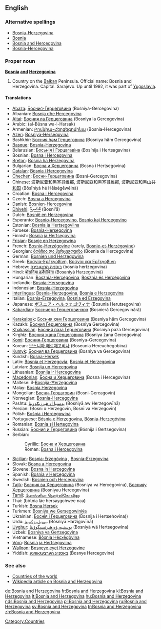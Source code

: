 {{wikipedia}}
==English==

===Alternative spellings===
* [[Bosnia-Herzegovina]]
* [[Bosnia]]
* [[Bosnia and Hercegovina]]
* [[Bosnia-Hercegovina]]

===Proper noun===
'''[[Bosnia]] [[and]] [[Herzegovina]]'''

# Country on the [[Balkan]] Peninsula.  Official name: Bosnia and Herzegovina.  Capital: Sarajevo.  Up until 1992, it was part of [[Yugoslavia]].

====Translations====
{{top}}
* [[Abaza]]: [[Босния-Герцеговина]] (Bosniya-Gercegovina)
* Albanian: [[Bosnja dhe Hercegovina]]
* [[Altai]]: [[Босния ла Герцеговина]] (Bosniya la Gercegovina)
* Arabic: {{ARchar|[[البوسنة والهرسك]]}} (al-Būsna wa-l-Harsak)
* Armenian: [[Բոսնիա-Հերցեգովինա]] (Bosnia-Hercegovina)
* [[Azeri]]: [[Bosniya-Herseqovina]]
* Bashkhir: [[Босния һәм Герцеговина]] (Bosniya häm Gercegovina)
* [[Basque]]: [[Bosnia-Herzegovina]]
* Belarusian: [[Босьнія і Гэрцагавіна]] (Bos’nija i Hertsagavina)
* Bosnian: [[Bosna i Hercegovina]] {{f}}
* [[Breton]]: [[Bosnia ha Herzegovina]]
* Bulgarian: [[Босна и Херцеговина]] (Bosna i Hertsegovina)
* [[Catalan]]: [[Bòsnia i Hercegovina]]
* [[Chechen]]: [[Босни-Герцеговина]] (Bosni-Gercegovina)
* Chinese: [[波斯尼亚和黑塞哥维那]], [[波斯尼亞和黒塞哥維那]], [[波斯尼亚和黑山共和国]] (Bōsīníyà hé Hēisègēwéinà)
* Croatian: [[Bosna i Hercegovina]] {{f}}
* Czech: [[Bosna a Hercegovina]] {{f}}
* Danish: [[Bosnien-Hercegovina]]
* [[Dhivehi]]: [[ބޮސްނިއާ]] (Bosni'ā)
* Dutch: [[Bosnië en Herzegovina]]
* Esperanto: [[Bosnio-Hercegovino]], [[Bosnio kaj Hercegovino]]
* Estonian: [[Bosnia ja Hertsegoviina]]
* Faroese: [[Bosnia-Hersegovina]]
* Finnish: [[Bosnia ja Hertsegovina]]
* [[Frisian]]: [[Bosnje en Herzegowina]]
* French: [[Bosnie-Herzégovine]] (rarely, [[Bosnie-et-Herzégovine]])
* Georgian: [[ბოსნია და ჰერცეგოვინა]] (Bosnia da Hercegovina)
* German: [[Bosnien und Herzegowina]]
* Greek: [[Βοσνία-Ερζεγοβίνη]], [[Βοσνία και Ερζεγοβίνη]]
* Hebrew: [[בוסניה הרצגובינה]] (bosnia hertzegovina)
* Hindi: [[बोसनिया हर्ज़ेगोविना]] (Bosaniyā Harzegovinā)
* Hungarian: [[Bosznia-Hercegovina]], [[Bosznia és Hercegovina]]
* Icelandic: [[Bosnía-Hersegovína]]
* Indonesian: [[Bosnia-Herzegovina]]
* [[Interlingua]]: [[Bosnia-Herzegovina]], [[Bosnia e Herzegovina]]
* Italian: [[Bosnia-Erzegovina]], [[Bosnia ed Erzegovina]]
* Japanese: [[ボスニア・ヘルツェゴヴィナ]] (Bosunia Herutsegovina)
* [[Kabardian]]: [[Босниерэ Герцеговинэрэ]] (Bosnieră Gercegovinără)
{{mid}}
* [[Karakalpak]]: [[Босния ҳәм Герцеговина]] (Bosniya häm Gercegovina)
* Kazakh: [[Босния Герцеговина]] (Bosniya Gercegovina)
* [[Khakassian]]: [[Босния паза Герцеговина]] (Bosniya paza Gercegovina)
* Kirghiz: [[Босния жана Герцеговина]] (Bosniya žana Gercegovina)
* [[Komi]]: [[Босния-Герцеговина]] (Bosniya-Gercegovina)
* Korean: [[보스니아 헤르체고비나]] (Boseunia Hereuchegobina)
* [[Kumyk]]: [[Босния ва Герцеговина]] (Bosniya va Gercegovina)
* Kurdish: [[Bosna-Hersek]]
* Latin: [[Bosnia et Herzegovia]], [[Bosnia et Herzegovina]]
* Latvian: [[Bosnija un Hercegovina]]
* Lithuanian: [[Bosnija ir Hercegovina]]
* [[Macedonian]]: [[Босна и Херцеговина]] (Bosna i Hercegovina)
* Maltese: il-[[Bosnija-Ħerżegovina]]
* Malay: [[Bosnia Herzegovina]]
* Mongolian: [[Босни-Герцаговин]] (Bosni-Gercagovin)
* Norwegian: [[Bosnia-Hercegovina]]
* Pashtu: [[بوسنيا او هېرزېګووينا]] (Bosniyā aw Herzegowīnā)
* Persian: {{FAchar|[[بوسنی و هرزگوین]]}} (Bosnī o Herzegovīn, Bosnī va Herzegovīn)
* Polish: [[Bośnia i Hercegowina]]
* Portuguese: [[Bósnia e Herzegovina]], [[Bósnia-Herzegóvina]]
* Romanian: [[Bosnia şi Herţegovina]] {{f}}
* Russian: [[Босния и Герцеговина]] (Bósnija i Gertsegovína)
* Serbian:
*: Cyrillic: [[Босна и Херцеговина]] {{f}}
*: Roman: [[Bosna i Hercegovina#Serbian|Bosna i Hercegovina]] {{f}}
* [[Sicilian]]: [[Bosnia-Erzegòvina]] {{f}}, [[Bosnia-Erzegovina]] {{f}}
* Slovak: [[Bosna a Hercegovina]]
* Slovene: [[Bosna in Hercegovina]] {{f}}
* Spanish: [[Bosnia y Hercegovina]]
* Swedish: [[Bosnien och Hercegovina]]
* [[Tajik]]: [[Босния ва Ҳерцеговина]] (Bosniya va Hercegovina), [[Боснияу Ҳерцеговина]] (Bosniyau Hercegovina)
* [[Tamil]]: [[போஸ்னியா ஹெர்ஸிகோவினா]]
* Thai: {{THchar|[[บอสเนียและเฮอร์เซโกวีนา]]}} (bòtnia láe hersaygohwee naa)
* Turkish: [[Bosna Hersek]]
* Turkmen: [[Bosniýa we Gersegowiniýa]]
* Ukrainian: [[Боснія і Герцеговина]] (Bosnija i Hertsehovina))
* Urdu: [[بوسنیا ہرزگووینا]] (Bôsniyā Harzigovīnā)
* [[Uyghur]]: [[ﺑﻮﺳﻨﯩﻴﻪ ﯞﻩ ﻫﯧﺮﺗﺴﯧﮕﻮﯞﯨﻨﺎ]] (Bosniyä wä Hertsegowina)
* Uzbek: [[Bosniya va Gertsegovina]]
* Vietnamese: [[Bôxnia Hécxêgôvina]]
* [[Võro]]: [[Bosnia ja Hertsegoviina]]
* [[Walloon]]: [[Bosneye eyet Herzegovine]]
* Yiddish: [[באָסניע הערצעגאָװינע]] (Bosnye Hercegovine)
{{bottom}}

===See also===
* [[Countries of the world]]
* [[w:Bosnia and Herzegovina|Wikipedia article on Bosnia and Herzegovina]]

[[Category:Countries]]

[[de:Bosnia and Herzegovina]]
[[fr:Bosnia and Herzegovina]]
[[kl:Bosnia and Herzegovina]]
[[lt:Bosnia and Herzegovina]]
[[hu:Bosnia and Herzegovina]]
[[nds:Bosnia and Herzegovina]]
[[pl:Bosnia and Herzegovina]]
[[ru:Bosnia and Herzegovina]]
[[sv:Bosnia and Herzegovina]]
[[tr:Bosnia and Herzegovina]]
[[zh:Bosnia and Herzegovina]]